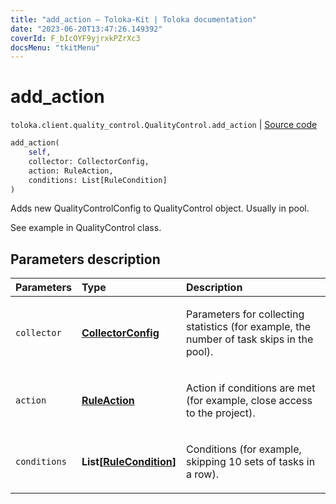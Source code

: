 ```yaml
---
title: "add_action — Toloka-Kit | Toloka documentation"
date: "2023-06-20T13:47:26.149392"
coverId: F_bIcOYF9yjrxkPZrXc3
docsMenu: "tkitMenu"
---
```


# add_action

`toloka.client.quality_control.QualityControl.add_action` | [Source code](https://github.com/Toloka/toloka-kit/blob/v1.2.0/src/client/quality_control.py#L143)

```python
add_action(
    self,
    collector: CollectorConfig,
    action: RuleAction,
    conditions: List[RuleCondition]
)
```

Adds new QualityControlConfig to QualityControl object. Usually in pool.

See example in QualityControl class.

## Parameters description

| Parameters | Type | Description |
| :----------| :----| :-----------|
`collector`|**[CollectorConfig](/docs/toloka-kit/reference/toloka.client.collectors.CollectorConfig)**|<p>Parameters for collecting statistics (for example, the number of task skips in the pool).</p>
`action`|**[RuleAction](/docs/toloka-kit/reference/toloka.client.actions.RuleAction)**|<p>Action if conditions are met (for example, close access to the project).</p>
`conditions`|**List\[[RuleCondition](/docs/toloka-kit/reference/toloka.client.conditions.RuleCondition)\]**|<p>Conditions (for example, skipping 10 sets of tasks in a row).</p>